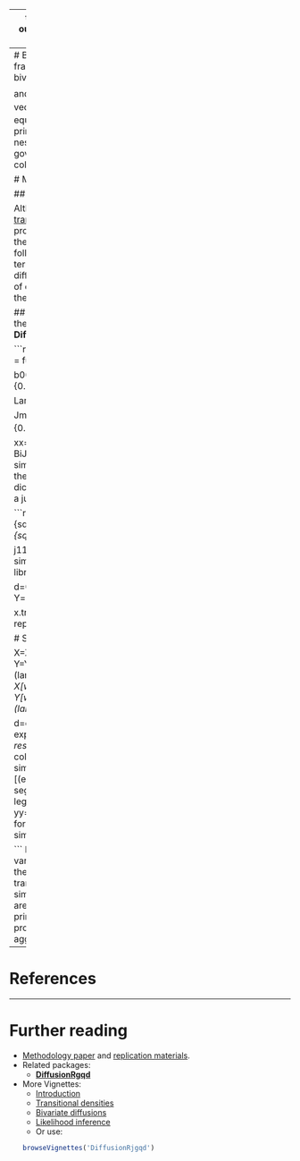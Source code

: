 
---
title: "Bivariate Jump Diffusions"
author: "Etienne A.D. Pienaar"
date: "December, 2015"
output:
  html_document:
    fig_width:  6
    fig_height: 6
    keep_md: yes
    toc: yes
  pdf_document:
    toc: yes
vignette: >
  %\VignetteIndexEntry{Part 3: Bivariate Jump Diffusions}
  %\VignetteEngine{knitr::rmarkdown}
  %\VignetteEncoding{UTF-8}
---
# Bivariate generalized quadratic jump diffusion processes
Building on the generalized quadratic framework (see the [__DiffusionRgqd__](https://cran.r-project.org/package=DiffusionRgqd) package and related documentation), the template SDE for bivariate jump GQDs is given by the eqns:
\[
\begin{aligned}
d\mathbf{X}_t &=\boldsymbol\mu(\mathbf{X}_t,t)dt+\boldsymbol\sigma(\mathbf{X}_t,t)d\mathbf{B}_t+d\mathbf{P}_t\\
\end{aligned}
\]
where $\mathbf{B}_t$ is a bivariate vector of independent Brownian motions,
\[
\boldsymbol\mu(\mathbf{X}_t,t)=
\begin{bmatrix}
\sum_{i+j\leq 2}a_{ij}(t)X_t^iY_t^j\\
\sum_{i+j\leq 2}b_{ij}(t)X_t^iY_t^j\\
\end{bmatrix},
\]
\[
\boldsymbol\sigma(X_t,Y_t,t)\boldsymbol\sigma^{\prime}(X_t,Y_t,t) =
\begin{bmatrix}
\sum_{i+j\leq 2}c_{ij}(t)X_t^iY_t^j&\sum_{i+j\leq 2}d_{ij}(t)X_t^iY_t^j\\
\sum_{i+j\leq 2}e_{ij}(t)X_t^iY_t^j&\sum_{i+j\leq 2}f_{ij}(t)X_t^iY_t^j\\
\end{bmatrix}
\]

and $d\mathbf{P}_t=J_{2\times q}(\mathbf{X}_t,t)d\mathbf{N}_t^{q\times 1}$ describes a bivariate Poisson process with $q$-dimensional intensity vector $\boldsymbol\lambda(\mathbf{X}_t,t)$. Although the generalized quadratic framework allows one to calculate moment equations for jump meachanisms driven by an arbitrary number of arrival processes (i.e. $q$ can, in principle be any integer),  __DiffusionRjgqd__ currently provides routines for specific specifications nested within $q=2$. For example, for bivariate jump diffusions subject to a jump mechanism governed by a single arrival process (i.e., the jump matrix contains only a single non-zero column), we have:
\[
\mathbf{J}(\mathbf{X}_t,t,\dot{\mathbf{z}}_t)=
\begin{cases}
\begin{bmatrix}
\dot{z}_{11}&0\\
\dot{z}_{21}&0\\
\end{bmatrix}&\mbox{if type = `Add'}\\&\\
\begin{bmatrix}
\dot{z}_{11}X_t&0\\
\dot{z}_{21}Y_t&0\\
\end{bmatrix}&\mbox{if type = `Mult'}\\
\end{cases}, 
\]
where the template intensity coefficient assumes the form:
\[
\lambda^{(1)}(X_t,t)  = \lambda_{00}(t)+\lambda_{10}(t)X_t+\lambda_{01}(t)Y_t,
\]
corresponding to the arrival rate for increments of the first element of the vector $d\textbf{N}_t$. Finally, it is assumed that the jump variables are distributed according to the [multivariate normal distribution](https://en.wikipedia.org/wiki/Multivariate_normal_distribution):
\[
\begin{bmatrix}
\dot{z}_{11}\\
\dot{z}_{12}\\
\end{bmatrix} 
\sim \mbox{MVN}\bigg(
\begin{bmatrix}
\mu_1\\
\mu_2\\
\end{bmatrix},
\begin{bmatrix}
\Sigma_{11}&\Sigma_{12}\\
\Sigma_{12}&\Sigma_{22}\\
\end{bmatrix}
\bigg).
\]
In the section that follows, we highlight some of the intricacies of analysisng bivariate jump diffusions using a non-linear diffusion model. 

# Multivariate jump diffusions

## A caveat on the excess factorization for multivariate processes

Although the underlying mathematics of the moment equations (see Section 1 of the vignette on [transition densities](Part_2_Transition_Densities.html)) is easily extended without much complication to higher dimensions, the process of factorizing the transition density is less trivial beyond the scalar case. For example, in the bivariate case, if the jump mechanism is driven by a single arrival process ($q=1$), then following along the lines of the excess factorization, we can factorize the transitional density in terms of the jump free transitional density and an excess distribution just as for scalar jump diffusions. However, when the jump mechanism is driven by multiple arrival processes a number of complications arise with respect to the factorisation. For example, in the bivariate case where the jump mechanism is driven by two Poisson processes, one possible factorisation is:
\[
\begin{aligned}
f_J(X_t,Y_t|X_s,Y_s) &= P(N_t^{(1)}-N_s^{(1)}=0,N_t^{(2)}-N_s^{(2)}=0) f_{D}(X_t,Y_t|X_s,Y_s)\\
&\quad+P(N_t^{(1)}-N_s^{(1)}>0,N_t^{(2)}-N_s^{(2)}>0)f_{E}(X_t,Y_t|X_s,Y_s),\\
\end{aligned}
\]
where $f_J(X_t,Y_t|X_s,Y_s)$ denotes the jump diffusion transition density, $f_D(X_t,Y_t|X_s,Y_s)$ denotes the jump free diffusion transition density and $f_E(X_t,Y_t|X_s,Y_s)$ again denotes the excess distribution. Although there are certainly circumstances under which the aforemention equation would produce a valid factorisation, caution is required when applying such a factorization in the presence of multiple arrival processes: For jump diffusions with multiple jump sources, the direction of the jump variables play a critical role in characterising the dichotomy of the transitional density at short time scales. For example, for a bivariate diffusion process with a jump mechanism driven by two arrival processes (i.e., $q=2$), if the jump variables corresponding to the arrival process $N_t^{(1)}$ predict movements in a different direction to the jump variables associated with $N_t^{(2)}$, then the transitional density can have up to four modes over short time scales. Consequently, the excess distribution under the factorisation of the equation above will itself be multi-modal. This can be seen by considering the arrival of the first one or two jumps within a short transition horizon: Suppose the process is at $(X_s,Y_s)$ then arrivals due to $N_t^{(1)}$ and no arrivals due to $N_t^{(2)}$ result in a distributional mode close to the coordinate $(X_s+\dot{z}_{11},Y_s+\dot{z}_{21})$ (for additive jumps). On the contrary, if all arrivals are due to $N_t^{(2)}$ then another mode appears close to  $(X_s+\dot{z}_{21},Y_s+\dot{z}_{22})$. For arrivals due to both $N_t^{(1)}$ and $N_t^{(2)}$ within a short time-lapse, a third mode appears close to $(X_s+\dot{z}_{11}+\dot{z}_{21},Y_s+\dot{z}_{12}+\dot{z}_{22})$. Were one to factorize the distribution with respect to the moments of each of these events, for example:
\[
\begin{aligned}
m_{ij}^J(t) &= P(N_t^{(1)}-N_s^{(1)}=0,N_t^{(2)}-N_s^{(2)}=0) m_{ij}^D(t) \\
&\quad+P(N_t^{(1)}-N_s^{(1)}>0,N_t^{(2)}-N_s^{(2)}=0)m_{ij}^{E_1}(t) \\
&\quad+P(N_t^{(1)}-N_s^{(1)}=0,N_t^{(2)}-N_s^{(2)}>0)m_{ij}^{E_2}(t)\\
&\quad+P(N_t^{(1)}-N_s^{(1)}>0,N_t^{(2)}-N_s^{(2)}>0)m_{ij}^{E_3}(t),\\
\end{aligned}
\] 
where $E_1$, $E_2$ and $E_3$ denotes three points of excess, one arrives at an under-determined system. This follows since the elements $m_{ij}^{E_1}(t)$, $m_{ij}^{E_2}(t)$ and $m_{ij}^{E_3}(t)$ cannot be determined using the jump free and jump diffusion moments alone. Fortunately, we may still use the single excess factorization when the jump mechanism implies a uni-modal excess distribution.  For example, when the rows of the jump matrix share a common mean (i.e., when more than one arrival jump arrival process is present we require that, on average, jumps are made to the same location). 

## A bivariate CIR process with time-inhomogeneous jump distribution
Despite the limitations of the excess factorization, one can still analyse quite interesting bivariate jump diffusions using the __DiffusionRjgqd__ package. Consider a jump diffusion process with dynamics given by the SDE:
\[
\begin{aligned}
dX_t & = (0.5(5-X_t)-0.1Y_t)dt + 0.4\sqrt{X_t}dW_t^{(1)} + dP_t^{(1)}\\
dY_t & = (0.4(6-Y_t)-0.1X_t)dt + 0.3\sqrt{Y_t}dW_t^{(2)} + dP_t^{(2)}\\
\end{aligned}
\]
subject to the initial condition $(X_0,Y_0)  = (7,7)$, with 
\[
\begin{aligned}
dP_t^{(1)} &= \dot{z}_{11}dN_t^{(1)}\\
dP_t^{(2)} &= \dot{z}_{21}dN_t^{(1)}\\
\end{aligned}
\]
and $N_t^{(1)}-N_s^{(1)}\sim\mbox{Poi}(1\times(t-s))$. Furthermore, let:
\[
\begin{bmatrix}
\dot{z}_{12}\\
\dot{z}_{22}\\
\end{bmatrix} 
\sim \mbox{MVN}\bigg(
\begin{bmatrix}
0.75(1+\sin(2\pi t))\\
0.75(1+\sin(2\pi t))\\
\end{bmatrix},
\begin{bmatrix}
0.75^2(1+0.8\sin(2\pi t))^2&0\\
0&0.75^2(1+0.8\sin(2\pi t))^2\\
\end{bmatrix}
\bigg)
\]
where $\mbox{MVN}(\boldsymbol\mu,\boldsymbol\Sigma)$ denotes the multivariate Normal distribution.
By defining the coefficients of the diffusion in terms of the template jump-SDE in the __R__ environment, we can analyse the transitional density using the `BiJGQD.density()` function:

```{r fig.align='center'}

 library(DiffusionRjgqd)
 JGQD.remove()
 a00 = function(t){0.5*5}
 a10 = function(t){-0.5}
 a01 = function(t){-0.1}
 c10 = function(t){0.4^2}

 b00 = function(t){0.4*6}
 b01 = function(t){-0.4}
 b10 = function(t){-0.1}
 f01 = function(t){0.3^2}

 Lam00= function(t){1}

 Jmu1=function(t){0.75*(1+sin(2*pi*t))}
 Jmu2=function(t){0.75*(1+sin(2*pi*t))}
 Jsig11=function(t){0.75^2*(1+0.8*sin(2*pi*t))^2}
 Jsig22=function(t){0.75^2*(1+0.8*sin(2*pi*t))^2}

 xx=seq(3,11,1/10)
 yy=seq(3,11,1/10)
 res= BiJGQD.density(7,7,xx,yy,0,1,1/100,Dtype='Saddlepoint')
```
For purposes of the illustration we simulate trajectories for the process and superimpose the simulated paths on a countour plot of the transitional density along various points along the transition horizon. In order to illustrate the dichotomous  nature of the process, we will label each simulated trajectory according to wheteher a jump has or has not occured along its trajectory. 

```{r fig.align = 'center'}
 #Simulate the process
 mux     = function(x,y,t){a00(t)+a10(t)*x+a01(t)*y}
 sigmax  = function(x,y,t){sqrt(c10(t)*x)}
 muy     = function(x,y,t){b00(t)+b10(t)*x+b01(t)*y}
 sigmay  = function(x,y,t){sqrt(f01(t)*y)}
 lambda1 = function(x,y,t){Lam00(t)}
 lambda2 = function(x,y,t){rep(0,length(x))}

 j11     = function(x,y,z){z}
 j12     = function(x,y,z){z}
 j21     = function(x,y,z){z}
 j22     = function(x,y,z){z}
 simulate=function(x0=7,y0=7,N=10000,TT=5,delta=1/1000,pts,brks=30,plt=FALSE)
 {
   library(colorspace)
   colpal=function(n){rev(sequential_hcl(n,power=0.8,l=c(40,100)))}

   d=0                  # Time index
   tt=seq(0,TT,delta)   # Time sequance
   X=rep(x0,N)          # Initialize state vectors
   Y=rep(y0,N)



   x.traj = rep(x0,length(tt))
   y.traj = rep(y0,length(tt))
   x.jump = rep(0,length(tt))
   y.jump = rep(0,length(tt))

   # Storage for histogram snapshots:
   evts = rep(0,N)
   for(i in 2:length(tt))
   {

    X=X+mux(X,Y,d)*delta+sigmax(X,Y,d)*rnorm(N,sd=sqrt(delta))
    Y=Y+muy(X,Y,d)*delta+sigmay(X,Y,d)*rnorm(N,sd=sqrt(delta))
    events1 = (lambda1(X,Y,d)*delta>runif(N))
    if(any(events1))
    {
      wh=which(events1)
      evts[wh]=evts[wh]+1
      X[wh]=X[wh]+j11(X[wh],Y[wh],rnorm(length(wh),Jmu1(d),sqrt(Jsig11(d))))
      Y[wh]=Y[wh]+j21(X[wh],Y[wh],rnorm(length(wh),Jmu2(d),sqrt(Jsig22(d))))
    }
    events2 = (lambda2(X,Y,d)*delta>runif(N))

    d=d+delta
    if(sum(round(pts,3)==round(d,3))!=0)
    {
    if(plt)
    {
     expr1 = expression(X_t)
     expr2 = expression(Y_t)
     color.palette=colorRampPalette(c('green','blue','red'))
     filled.contour(res$Xt,res$Yt,res$density[,,i],
                    main=paste0('Transition Density \n (t = ',round(d,2),')'),
                    color.palette=colpal,
                    nlevels=41,xlab=expression(X[t]),ylab=expression(Y[t]),plot.axes=
     {
        # Add simulated trajectories
        points(Y~X,pch=c(20,3)[(evts>0)+1],col=c('black','red')[(evts>0)+1],cex=c(0.9,0.6)[(evts>0)+1])
        if(any(events2))
        {
          wh=which(events2)
          segments(xpreee[wh],ypreee[wh],X[wh],Y[wh],col='gray')
        }
        axis(1);axis(2);
        # Add a legend
        legend('topright',col=c('black','red'),pch=c(20,3),
                legend=c('Simulated Trajectories','Jumped'))
        yy=contourLines(res$Xt,res$Yt,res$density[,,i],levels=seq(0.01,0.1,length=10))
        if(length(yy)>0)
        {
        for(j in 1:length(yy))
        {
         lines(yy[[j]])
        }
        }
     })
    }
    }
  }
}
sim=simulate(7,7,N=200,TT=0.75,delta=1/100,plt=TRUE,pts=c(0.13,0.28,0.38,0.51,0.63,0.75))

```
During the initial stages of the evolution of the transition density, the presence of the jump variables results in a second mode some distance away from the initial values of the process. In the initial phases of the evolution of the transition density, it is clear that the dichotomy of the transition density is caused by the contrast between the diffuse and jump dynamics. Using the simulated trajectories as a guide, one can clearly see that the second mode and its surrounding area is populated predominantly by trajectories subjected to jumps, whilst the area around the primary mode of the transition density is populated mostly by purely diffuse paths. As time progresses, the contrast becomes less apparent as the jump and diffuse characteristics 'mix' or 
aggregate', resulting in a more homogeneous distribution.

--------

# References

--------


# Further reading
* [Methodology paper](DiffusionRjgqd_Paper.pdf) and [replication materials](DiffusionRjgqd_RepMaterials.html).
* Related packages:
    + [__DiffusionRgqd__](https://cran.r-project.org/package=DiffusionRgqd)
* More Vignettes:
    + [Introduction](Part_1_Introduction.html)
    + [Transitional densities](Part_2_Transition_Densities.html)
    + [Bivariate diffusions](Part_3_Bivariate_Diffusions.html)
    + [Likelihood inference](Part_4_Likelihood_Inference.html)
    + Or use:
```{r,eval=FALSE}
browseVignettes('DiffusionRjgqd')
```


